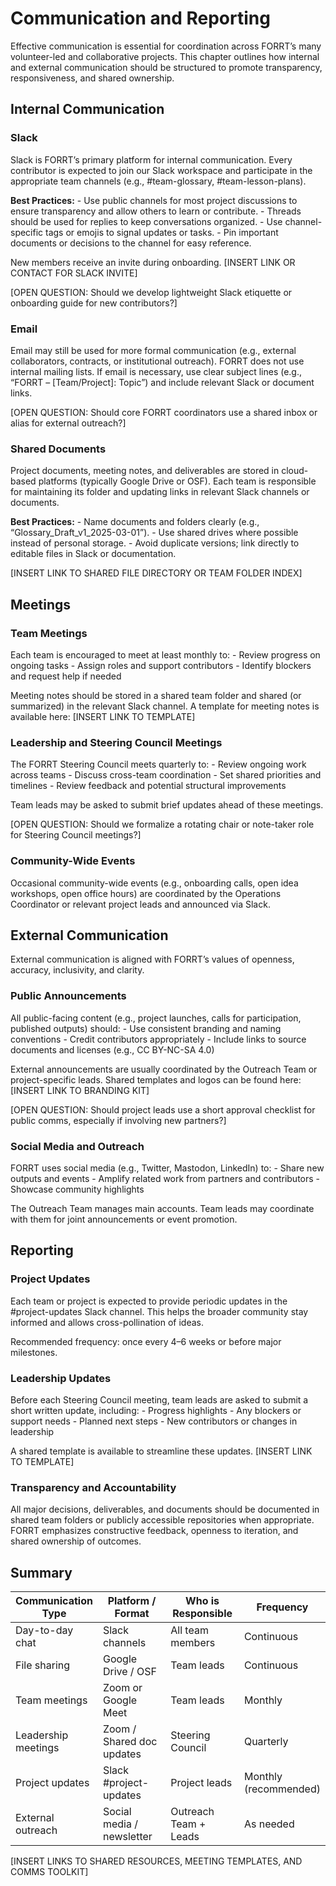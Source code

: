 # **Communication and Reporting**

Effective communication is essential for coordination across FORRT’s many volunteer-led and collaborative projects. This chapter outlines how internal and external communication should be structured to promote transparency, responsiveness, and shared ownership.

## Internal Communication

### Slack

Slack is FORRT’s primary platform for internal communication. Every contributor is expected to join our Slack workspace and participate in the appropriate team channels (e.g., #team-glossary, #team-lesson-plans).

**Best Practices:**
- Use public channels for most project discussions to ensure transparency and allow others to learn or contribute.
- Threads should be used for replies to keep conversations organized.
- Use channel-specific tags or emojis to signal updates or tasks.
- Pin important documents or decisions to the channel for easy reference.

New members receive an invite during onboarding. [INSERT LINK OR CONTACT FOR SLACK INVITE]

[OPEN QUESTION: Should we develop lightweight Slack etiquette or onboarding guide for new contributors?]

### Email

Email may still be used for more formal communication (e.g., external collaborators, contracts, or institutional outreach). FORRT does not use internal mailing lists. If email is necessary, use clear subject lines (e.g., “FORRT – [Team/Project]: Topic”) and include relevant Slack or document links.

[OPEN QUESTION: Should core FORRT coordinators use a shared inbox or alias for external outreach?]

### Shared Documents

Project documents, meeting notes, and deliverables are stored in cloud-based platforms (typically Google Drive or OSF). Each team is responsible for maintaining its folder and updating links in relevant Slack channels or documents.

**Best Practices:**
- Name documents and folders clearly (e.g., “Glossary_Draft_v1_2025-03-01”).
- Use shared drives where possible instead of personal storage.
- Avoid duplicate versions; link directly to editable files in Slack or documentation.

[INSERT LINK TO SHARED FILE DIRECTORY OR TEAM FOLDER INDEX]

## Meetings

### Team Meetings

Each team is encouraged to meet at least monthly to:
- Review progress on ongoing tasks
- Assign roles and support contributors
- Identify blockers and request help if needed

Meeting notes should be stored in a shared team folder and shared (or summarized) in the relevant Slack channel. A template for meeting notes is available here: [INSERT LINK TO TEMPLATE]

### Leadership and Steering Council Meetings

The FORRT Steering Council meets quarterly to:
- Review ongoing work across teams
- Discuss cross-team coordination
- Set shared priorities and timelines
- Review feedback and potential structural improvements

Team leads may be asked to submit brief updates ahead of these meetings.

[OPEN QUESTION: Should we formalize a rotating chair or note-taker role for Steering Council meetings?]

### Community-Wide Events

Occasional community-wide events (e.g., onboarding calls, open idea workshops, open office hours) are coordinated by the Operations Coordinator or relevant project leads and announced via Slack.

## External Communication

External communication is aligned with FORRT’s values of openness, accuracy, inclusivity, and clarity.

### Public Announcements

All public-facing content (e.g., project launches, calls for participation, published outputs) should:
- Use consistent branding and naming conventions
- Credit contributors appropriately
- Include links to source documents and licenses (e.g., CC BY-NC-SA 4.0)

External announcements are usually coordinated by the Outreach Team or project-specific leads. Shared templates and logos can be found here: [INSERT LINK TO BRANDING KIT]

[OPEN QUESTION: Should project leads use a short approval checklist for public comms, especially if involving new partners?]

### Social Media and Outreach

FORRT uses social media (e.g., Twitter, Mastodon, LinkedIn) to:
- Share new outputs and events
- Amplify related work from partners and contributors
- Showcase community highlights

The Outreach Team manages main accounts. Team leads may coordinate with them for joint announcements or event promotion.

## Reporting

### Project Updates

Each team or project is expected to provide periodic updates in the #project-updates Slack channel. This helps the broader community stay informed and allows cross-pollination of ideas.

Recommended frequency: once every 4–6 weeks or before major milestones.

### Leadership Updates

Before each Steering Council meeting, team leads are asked to submit a short written update, including:
- Progress highlights
- Any blockers or support needs
- Planned next steps
- New contributors or changes in leadership

A shared template is available to streamline these updates. [INSERT LINK TO TEMPLATE]

### Transparency and Accountability

All major decisions, deliverables, and documents should be documented in shared team folders or publicly accessible repositories when appropriate. FORRT emphasizes constructive feedback, openness to iteration, and shared ownership of outcomes.

## Summary

| Communication Type   | Platform / Format             | Who is Responsible        | Frequency           |
|----------------------|-------------------------------|----------------------------|---------------------|
| Day-to-day chat      | Slack channels                | All team members           | Continuous          |
| File sharing         | Google Drive / OSF            | Team leads                 | Continuous          |
| Team meetings        | Zoom or Google Meet           | Team leads                 | Monthly             |
| Leadership meetings  | Zoom / Shared doc updates     | Steering Council           | Quarterly           |
| Project updates      | Slack #project-updates        | Project leads              | Monthly (recommended) |
| External outreach    | Social media / newsletter     | Outreach Team + Leads      | As needed           |

[INSERT LINKS TO SHARED RESOURCES, MEETING TEMPLATES, AND COMMS TOOLKIT]

